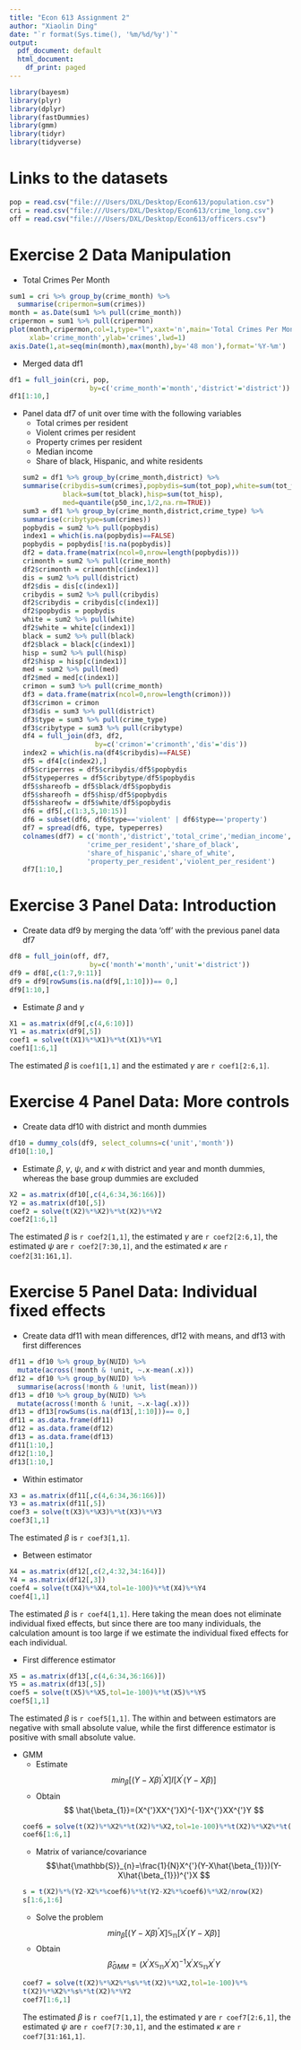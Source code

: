 ```yaml
---
title: "Econ 613 Assignment 2"
author: "Xiaolin Ding"
date: "`r format(Sys.time(), '%m/%d/%y')`"
output:
  pdf_document: default
  html_document:
    df_print: paged
---
```


```r
library(bayesm)
library(plyr)
library(dplyr)
library(fastDummies)
library(gmm)
library(tidyr)
library(tidyverse)
```

# Links to the datasets

```r
pop = read.csv("file:///Users/DXL/Desktop/Econ613/population.csv")
cri = read.csv("file:///Users/DXL/Desktop/Econ613/crime_long.csv")
off = read.csv("file:///Users/DXL/Desktop/Econ613/officers.csv")
```

# Exercise 2 Data Manipulation

* Total Crimes Per Month
```r
sum1 = cri %>% group_by(crime_month) %>%
  summarise(cripermon=sum(crimes))
month = as.Date(sum1 %>% pull(crime_month))
cripermon = sum1 %>% pull(cripermon)
plot(month,cripermon,col=1,type="l",xaxt='n',main='Total Crimes Per Month',
     xlab='crime_month',ylab='crimes',lwd=1)
axis.Date(1,at=seq(min(month),max(month),by='48 mon'),format='%Y-%m')
```

* Merged data df1
```r
df1 = full_join(cri, pop,
                    by=c('crime_month'='month','district'='district'))
df1[1:10,]
```

* Panel data df7 of unit over time with the following variables
  + Total crimes per resident
  + Violent crimes per resident
  + Property crimes per resident
  + Median income
  + Share of black, Hispanic, and white residents
```r
sum2 = df1 %>% group_by(crime_month,district) %>%
  summarise(cribydis=sum(crimes),popbydis=sum(tot_pop),white=sum(tot_white),
            black=sum(tot_black),hisp=sum(tot_hisp),
            med=quantile(p50_inc,1/2,na.rm=TRUE))
sum3 = df1 %>% group_by(crime_month,district,crime_type) %>%
  summarise(cribytype=sum(crimes))
popbydis = sum2 %>% pull(popbydis)
index1 = which(is.na(popbydis)==FALSE)
popbydis = popbydis[!is.na(popbydis)]
df2 = data.frame(matrix(ncol=0,nrow=length(popbydis)))
crimonth = sum2 %>% pull(crime_month)
df2$crimonth = crimonth[c(index1)]
dis = sum2 %>% pull(district)
df2$dis = dis[c(index1)]
cribydis = sum2 %>% pull(cribydis)
df2$cribydis = cribydis[c(index1)]
df2$popbydis = popbydis
white = sum2 %>% pull(white)
df2$white = white[c(index1)]
black = sum2 %>% pull(black)
df2$black = black[c(index1)]
hisp = sum2 %>% pull(hisp)
df2$hisp = hisp[c(index1)]
med = sum2 %>% pull(med)
df2$med = med[c(index1)]
crimon = sum3 %>% pull(crime_month)
df3 = data.frame(matrix(ncol=0,nrow=length(crimon)))
df3$crimon = crimon
df3$dis = sum3 %>% pull(district)
df3$type = sum3 %>% pull(crime_type)
df3$cribytype = sum3 %>% pull(cribytype)
df4 = full_join(df3, df2,
                    by=c('crimon'='crimonth','dis'='dis'))
index2 = which(is.na(df4$cribydis)==FALSE)
df5 = df4[c(index2),]
df5$criperres = df5$cribydis/df5$popbydis
df5$typeperres = df5$cribytype/df5$popbydis
df5$shareofb = df5$black/df5$popbydis
df5$shareofh = df5$hisp/df5$popbydis
df5$shareofw = df5$white/df5$popbydis
df6 = df5[,c(1:3,5,10:15)]
df6 = subset(df6, df6$type=='violent' | df6$type=='property')
df7 = spread(df6, type, typeperres)
colnames(df7) = c('month','district','total_crime','median_income',
                  'crime_per_resident','share_of_black',
                  'share_of_hispanic','share_of_white',
                  'property_per_resident','violent_per_resident')
df7[1:10,]
```

# Exercise 3 Panel Data: Introduction

* Create data df9 by merging the data 'off' with the previous panel data df7
```r
df8 = full_join(off, df7,
                    by=c('month'='month','unit'='district'))
df9 = df8[,c(1:7,9:11)]
df9 = df9[rowSums(is.na(df9[,1:10]))== 0,]
df9[1:10,]
```

* Estimate $\beta$ and $\gamma$
```r
X1 = as.matrix(df9[,c(4,6:10)])
Y1 = as.matrix(df9[,5])
coef1 = solve(t(X1)%*%X1)%*%t(X1)%*%Y1
coef1[1:6,1]
```
The estimated $\beta$ is `coef1[1,1]` and the estimated $\gamma$ are `r coef1[2:6,1]`.

# Exercise 4 Panel Data: More controls

* Create data df10 with district and month dummies
```r
df10 = dummy_cols(df9, select_columns=c('unit','month'))
df10[1:10,]
```

* Estimate $\beta$, $\gamma$, $\psi$, and $\kappa$ with district and year and month dummies, whereas the base group dummies are excluded
```r
X2 = as.matrix(df10[,c(4,6:34,36:166)])
Y2 = as.matrix(df10[,5])
coef2 = solve(t(X2)%*%X2)%*%t(X2)%*%Y2
coef2[1:6,1]
```
The estimated $\beta$ is `r coef2[1,1]`, the estimated $\gamma$ are `r coef2[2:6,1]`, the estimated $\psi$ are `r coef2[7:30,1]`, and the estimated $\kappa$ are `r coef2[31:161,1]`.

# Exercise 5 Panel Data: Individual fixed effects

* Create data df11 with mean differences, df12 with means, and df13 with first differences
```r
df11 = df10 %>% group_by(NUID) %>%
  mutate(across(!month & !unit, ~.x-mean(.x)))
df12 = df10 %>% group_by(NUID) %>%
  summarise(across(!month & !unit, list(mean)))
df13 = df10 %>% group_by(NUID) %>%
  mutate(across(!month & !unit, ~.x-lag(.x)))
df13 = df13[rowSums(is.na(df13[,1:10]))== 0,]
df11 = as.data.frame(df11)
df12 = as.data.frame(df12)
df13 = as.data.frame(df13)
df11[1:10,]
df12[1:10,]
df13[1:10,]
```

* Within estimator
```r
X3 = as.matrix(df11[,c(4,6:34,36:166)])
Y3 = as.matrix(df11[,5])
coef3 = solve(t(X3)%*%X3)%*%t(X3)%*%Y3
coef3[1,1]
```
The estimated $\beta$ is `r coef3[1,1]`.

* Between estimator
```r
X4 = as.matrix(df12[,c(2,4:32,34:164)])
Y4 = as.matrix(df12[,3])
coef4 = solve(t(X4)%*%X4,tol=1e-100)%*%t(X4)%*%Y4
coef4[1,1]
```
The estimated $\beta$ is `r coef4[1,1]`. Here taking the mean does not eliminate individual fixed effects, but since there are too many individuals, the calculation amount is too large if we estimate the individual fixed effects for each individual.

* First difference estimator
```r
X5 = as.matrix(df13[,c(4,6:34,36:166)])
Y5 = as.matrix(df13[,5])
coef5 = solve(t(X5)%*%X5,tol=1e-100)%*%t(X5)%*%Y5
coef5[1,1]
```
The estimated $\beta$ is `r coef5[1,1]`. The within and between estimators are negative with small absolute value, while the first difference estimator is positive with small absolute value.

* GMM
  + Estimate
  $$
  min_{\beta}[(Y-X\beta)^{'}X]I[X^{'}(Y-X\beta)]
  $$
  + Obtain
  $$
  \hat{\beta_{1}}=(X^{'}XX^{'}X)^{-1}X^{'}XX^{'}Y
  $$
```r
coef6 = solve(t(X2)%*%X2%*%t(X2)%*%X2,tol=1e-100)%*%t(X2)%*%X2%*%t(X2)%*%Y2
coef6[1:6,1]
```

  + Matrix of variance/covariance
  $$\hat{\mathbb{S}}_{n}=\frac{1}{N}X^{'}(Y-X\hat{\beta_{1}})(Y-X\hat{\beta_{1}})^{'}X
  $$
```r
s = t(X2)%*%(Y2-X2%*%coef6)%*%t(Y2-X2%*%coef6)%*%X2/nrow(X2)
s[1:6,1:6]
```

  + Solve the problem
  $$
  min_{\beta}[(Y-X\beta)^{'}X]\mathbb{S_{n}}[X^{'}(Y-X\beta)]
  $$
  + Obtain
  $$
  \hat{\beta}_{GMM}=(X^{'}X\mathbb{S_{n}}X^{'}X)^{-1}X^{'}X\mathbb{S_{n}}X^{'}Y
  $$
```r
coef7 = solve(t(X2)%*%X2%*%s%*%t(X2)%*%X2,tol=1e-100)%*%
  t(X2)%*%X2%*%s%*%t(X2)%*%Y2
coef7[1:6,1]
```
The estimated $\beta$ is `r coef7[1,1]`, the estimated $\gamma$ are `r coef7[2:6,1]`, the estimated $\psi$ are `r coef7[7:30,1]`, and the estimated $\kappa$ are `r coef7[31:161,1]`.





